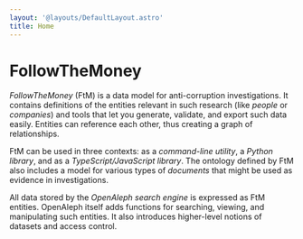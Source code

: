 ```yaml
---
layout: '@layouts/DefaultLayout.astro'
title: Home
---
```


# FollowTheMoney

_FollowTheMoney_ (FtM) is a data model for anti-corruption investigations. It contains definitions of the entities relevant in such research (like _people_ or _companies_) and tools that let you generate, validate, and export such data easily. Entities can reference each other, thus creating a graph of relationships.

FtM can be used in three contexts: as a _command-line utility_, a _Python library_, and as a _TypeScript/JavaScript library_. The ontology defined by FtM also includes a model for various types of _documents_ that might be used as evidence in investigations.

All data stored by the _OpenAleph search engine_ is expressed as FtM entities. OpenAleph itself adds functions for searching, viewing, and manipulating such entities. It also introduces higher-level notions of datasets and access control.

<LinkCard title="Read the docs" link="/docs" />
<LinkCard title="Explore the data model" link="/explorer" />
<LinkCard
  title="Learn more about OpenAleph"
  link="https://openaleph.org"
/>

